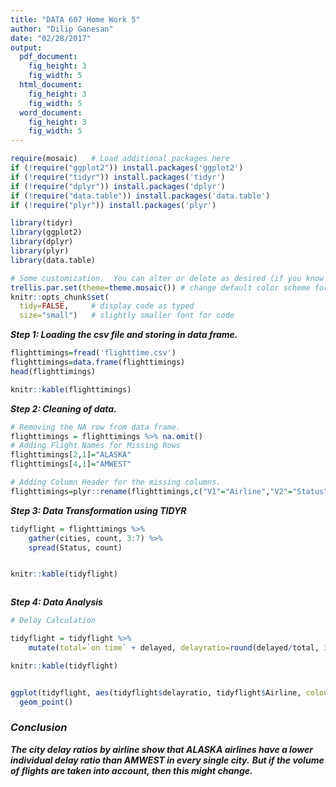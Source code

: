 ```yaml
---
title: "DATA 607 Home Work 5"
author: "Dilip Ganesan"
date: "02/28/2017"
output:
  pdf_document:
    fig_height: 3
    fig_width: 5
  html_document:
    fig_height: 3
    fig_width: 5
  word_document:
    fig_height: 3
    fig_width: 5
---
```


```r
require(mosaic)   # Load additional packages here 
if (!require("ggplot2")) install.packages('ggplot2')
if (!require("tidyr")) install.packages('tidyr')
if (!require("dplyr")) install.packages('dplyr')
if (!require("data.table")) install.packages('data.table')
if (!require("plyr")) install.packages('plyr')

library(tidyr)
library(ggplot2)
library(dplyr)
library(plyr)
library(data.table)

# Some customization.  You can alter or delete as desired (if you know what you are doing).
trellis.par.set(theme=theme.mosaic()) # change default color scheme for lattice
knitr::opts_chunk$set(
  tidy=FALSE,     # display code as typed
  size="small")   # slightly smaller font for code
```

***Step 1: Loading the csv file and storing in data frame.***

```r
flighttimings=fread('flighttime.csv')
flighttimings=data.frame(flighttimings)
head(flighttimings)

knitr::kable(flighttimings)
```


***Step 2: Cleaning of data.***

```r
# Removing the NA row from data frame.
flighttimings = flighttimings %>% na.omit()
# Adding Flight Names for Missing Rows
flighttimings[2,1]="ALASKA"
flighttimings[4,1]="AMWEST"

# Adding Column Header for the missing columns.
flighttimings=plyr::rename(flighttimings,c("V1"="Airline","V2"="Status"))
```

***Step 3: Data Transformation using TIDYR ***

```r
tidyflight = flighttimings %>% 
    gather(cities, count, 3:7) %>% 
    spread(Status, count)


knitr::kable(tidyflight)



```

***Step 4: Data Analysis ***

```r
# Delay Calculation

tidyflight = tidyflight %>%
    mutate(total=`on time` + delayed, delayratio=round(delayed/total, 3)) 

knitr::kable(tidyflight)


ggplot(tidyflight, aes(tidyflight$delayratio, tidyflight$Airline, colour = tidyflight$delayratio)) + 
  geom_point()


```

### ***Conclusion ***

***The city delay ratios by airline show that ALASKA airlines have a lower individual delay ratio than AMWEST in every single city.***
***But if the volume of flights are taken into account, then this might change.***
